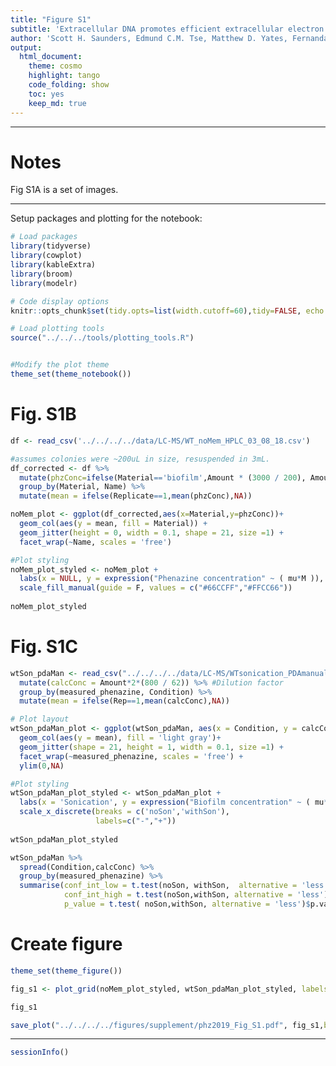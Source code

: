 ```yaml
---
title: "Figure S1"
subtitle: 'Extracellular DNA promotes efficient extracellular electron transfer by pyocyanin in *Pseudomonas aeruginosa* biofilms.'
author: 'Scott H. Saunders, Edmund C.M. Tse, Matthew D. Yates, Fernanda Jiménez-Otero, Jacqueline K. Barton, Leonard M. Tender and Dianne K. Newman'
output:
  html_document:
    theme: cosmo
    highlight: tango
    code_folding: show
    toc: yes
    keep_md: true
---
```


--------

# Notes

Fig S1A is a set of images.

----

Setup packages and plotting for the notebook:

```r
# Load packages
library(tidyverse)
library(cowplot)
library(kableExtra)
library(broom)
library(modelr)

# Code display options
knitr::opts_chunk$set(tidy.opts=list(width.cutoff=60),tidy=FALSE, echo = TRUE, message=FALSE, warning=FALSE, fig.align="center", fig.retina = 2)

# Load plotting tools
source("../../../tools/plotting_tools.R")


#Modify the plot theme
theme_set(theme_notebook())
```

# Fig. S1B

```r
df <- read_csv('../../../../data/LC-MS/WT_noMem_HPLC_03_08_18.csv')

#assumes colonies were ~200uL in size, resuspended in 3mL. 
df_corrected <- df %>% 
  mutate(phzConc=ifelse(Material=='biofilm',Amount * (3000 / 200), Amount * (8 / 5))) %>% 
  group_by(Material, Name) %>% 
  mutate(mean = ifelse(Replicate==1,mean(phzConc),NA))

noMem_plot <- ggplot(df_corrected,aes(x=Material,y=phzConc))+
  geom_col(aes(y = mean, fill = Material)) + 
  geom_jitter(height = 0, width = 0.1, shape = 21, size =1) +
  facet_wrap(~Name, scales = 'free')

#Plot styling
noMem_plot_styled <- noMem_plot +
  labs(x = NULL, y = expression("Phenazine concentration" ~ ( mu*M )), title = 'WT: no membrane') + 
  scale_fill_manual(guide = F, values = c("#66CCFF","#FFCC66"))
    
noMem_plot_styled     
```

# Fig. S1C

```r
wtSon_pdaMan <- read_csv("../../../../data/LC-MS/WTsonication_PDAmanual_08_29_18.csv") %>% 
  mutate(calcConc = Amount*2*(800 / 62)) %>% #Dilution factor
  group_by(measured_phenazine, Condition) %>% 
  mutate(mean = ifelse(Rep==1,mean(calcConc),NA))

# Plot layout
wtSon_pdaMan_plot <- ggplot(wtSon_pdaMan, aes(x = Condition, y = calcConc)) +
  geom_col(aes(y = mean), fill = 'light gray')+
  geom_jitter(shape = 21, height = 1, width = 0.1, size =1) + 
  facet_wrap(~measured_phenazine, scales = 'free') + 
  ylim(0,NA)

#Plot styling
wtSon_pdaMan_plot_styled <- wtSon_pdaMan_plot +
  labs(x = 'Sonication', y = expression("Biofilm concentration" ~ ( mu*M )), title = 'WT: sonication') + 
  scale_x_discrete(breaks = c('noSon','withSon'), 
                   labels=c("-","+"))
    
wtSon_pdaMan_plot_styled     
```


```r
wtSon_pdaMan %>% 
  spread(Condition,calcConc) %>% 
  group_by(measured_phenazine) %>% 
  summarise(conf_int_low = t.test(noSon, withSon,  alternative = 'less')$conf.int[1],
            conf_int_high = t.test(noSon,withSon, alternative = 'less')$conf.int[2],
            p_value = t.test( noSon,withSon, alternative = 'less')$p.value)
```




# Create figure

```r
theme_set(theme_figure())

fig_s1 <- plot_grid(noMem_plot_styled, wtSon_pdaMan_plot_styled, labels = c('B','C'), label_size = 12, align = 'hv', axis = 'tblr', scale = 0.95)

fig_s1

save_plot("../../../../figures/supplement/phz2019_Fig_S1.pdf", fig_s1,base_width = 4.5, base_height = 2)

```

-------

```r
sessionInfo()
```